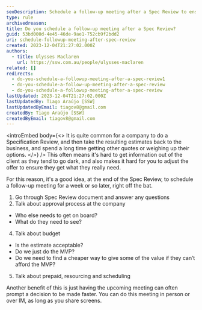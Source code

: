 ```yaml
---
seoDescription: Schedule a follow-up meeting after a Spec Review to ensure timely decision-making and address client questions, budget concerns, and approval processes.
type: rule
archivedreason:
title: Do you schedule a follow-up meeting after a Spec Review?
guid: 53bd000d-4e45-46de-9ae1-752cb9f2bdd2
uri: schedule-followup-meeting-after-spec-review
created: 2023-12-04T21:27:02.000Z
authors:
  - title: Ulysses Maclaren
    url: https://ssw.com.au/people/ulysses-maclaren
related: []
redirects:
  - do-you-schedule-a-followup-meeting-after-a-spec-review1
  - do-you-schedule-a-follow-up-meeting-after-a-spec-review
  - do-you-schedule-a-followup-meeting-after-a-spec-review
lastUpdated: 2023-12-04T21:27:02.000Z
lastUpdatedBy: Tiago Araújo [SSW]
lastUpdatedByEmail: tiagov8@gmail.com
createdBy: Tiago Araújo [SSW]
createdByEmail: tiagov8@gmail.com
---
```


<introEmbed
  body={<>
It is quite common for a company to do a Specification Review, and then take the resulting estimates back to the business, and spend a long time getting other quotes or weighing up their options.
  </>}
/>
This often means it's hard to get information out of the client as they tend to go dark, and also makes it hard for you to adjust the offer to ensure they get what they really need.

For this reason, it's a good idea, at the end of the Spec Review, to schedule a follow-up meeting for a week or so later, right off the bat.

1. Go through Spec Review document and answer any questions
2. Talk about approval process at the company

- Who else needs to get on board?
- What do they need to see?

4. Talk about budget

- Is the estimate acceptable?
- Do we just do the MVP?
- Do we need to find a cheaper way to give some of the value if they can’t afford the MVP?

5. Talk about prepaid, resourcing and scheduling

Another benefit of this is just having the upcoming meeting can often prompt a decision to be made faster. You can do this meeting in person or over IM, as long as you share screens.
